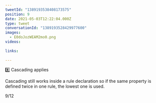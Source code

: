 ```yaml
---
tweetId: "1389193538408173575"
position: 9
date: 2021-05-03T12:22:04.000Z
type: tweet
conversationId: "1389193528429977600"
images:
  - E0doJozWEAM2mo0.png
videos:
  
links:
  
---
```

8️⃣ Cascading applies

Cascading still works inside a rule declaration so if the same property is defined twice in one rule, the lowest one is used.

9/12 

